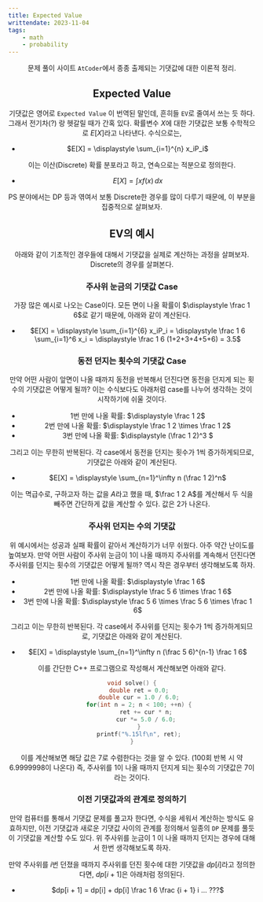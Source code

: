 ```yaml
---
title: Expected Value
writtendate: 2023-11-04
tags:
    - math
    - probability
---
```


<Header />

문제 풀이 사이트 `AtCoder`에서 종종 출제되는 기댓값에 대한 이론적 정리.

## Expected Value

기댓값은 영어로 `Expected Value` 이 번역된 말인데, 흔히들 `EV`로 줄여서 쓰는 듯 하다. 그래서 전기차(?) 랑 헷갈릴 때가 간혹 있다. 확률변수 $X$에 대한 기댓값은 보통 수학적으로 $E[X]$라고 나타낸다. 수식으로는,

- $E[X] = \displaystyle \sum_{i=1}^{n} x_iP_i$

이는 이산(Discrete) 확률 분포라고 하고, 연속으로는 적분으로 정의한다.

- $E[X] = \displaystyle \int xf(x)\,dx$

PS 분야에서는 DP 등과 엮여서 보통 Discrete한 경우를 많이 다루기 때문에, 이 부분을 집중적으로 살펴보자.

## EV의 예시

아래와 같이 기초적인 경우들에 대해서 기댓값을 실제로 계산하는 과정을 살펴보자. Discrete의 경우를 살펴본다.

### 주사위 눈금의 기댓값 Case

가장 많은 예시로 나오는 Case이다. 모든 면이 나올 확률이 $\displaystyle \frac 1 6$로 같기 때문에, 아래와 같이 계산된다.

- $E[X] = \displaystyle \sum_{i=1}^{6} x_iP_i = \displaystyle \frac 1 6 \sum_{i=1}^6 x_i = \displaystyle \frac 1 6 (1+2+3+4+5+6) = 3.5$

### 동전 던지는 횟수의 기댓값 Case

만약 어떤 사람이 앞면이 나올 때까지 동전을 반복해서 던진다면 동전을 던지게 되는 횟수의 기댓값은 어떻게 될까? 이는 수식보다도 아래처럼 case를 나누어 생각하는 것이 시작하기에 쉬울 것이다.

- 1번 만에 나올 확률: $\displaystyle \frac 1 2$
- 2번 만에 나올 확률: $\displaystyle \frac 1 2 \times \frac 1 2$
- 3번 만에 나올 확률: $\displaystyle (\frac 1 2)^3 $

그리고 이는 무한히 반복된다. 각 case에서 동전을 던지는 횟수가 1씩 증가하게되므로, 기댓값은 아래와 같이 계산된다.

- $E[X] = \displaystyle \sum_{n=1}^\infty n (\frac 1 2)^n$

이는 멱급수로, 구하고자 하는 값을 $A$라고 했을 때, $\frac 1 2 A$를 계산해서 두 식을 빼주면 간단하게 값을 계산할 수 있다. 값은 $2$가 나온다.

### 주사위 던지는 수의 기댓값

위 예시에서는 성공과 실패 확률이 같아서 계산하기가 너무 쉬웠다. 아주 약간 난이도를 높여보자. 만약 어떤 사람이 주사위 눈금이 1이 나올 때까지 주사위를 계속해서 던진다면 주사위를 던지는 횟수의 기댓값은 어떻게 될까? 역시 작은 경우부터 생각해보도록 하자.

- 1번 만에 나올 확률: $\displaystyle \frac 1 6$
- 2번 만에 나올 확률: $\displaystyle \frac 5 6 \times \frac 1 6$
- 3번 만에 나올 확률: $\displaystyle \frac 5 6 \times \frac 5 6 \times \frac 1 6$

그리고 이는 무한히 반복된다. 각 case에서 주사위를 던지는 횟수가 1씩 증가하게되므로, 기댓값은 아래와 같이 계산된다.

- $E[X] = \displaystyle \sum_{n=1}^\infty n (\frac 5 6)^{n-1} \frac 1 6$

이를 간단한 C++ 프로그램으로 작성해서 계산해보면 아래와 같다.

```cpp
void solve() {
    double ret = 0.0;
    double cur = 1.0 / 6.0;
    for(int n = 2; n < 100; ++n) {
        ret += cur * n;
        cur *= 5.0 / 6.0;
    }
    printf("%.15lf\n", ret);
}
```

이를 계산해보면 해당 값은 $7$로 수렴한다는 것을 알 수 있다. (100회 반복 시 약 $6.9999998$이 나온다) 즉, 주사위를 1이 나올 때까지 던지게 되는 횟수의 기댓값은 $7$이라는 것이다.

### 이전 기댓값과의 관계로 정의하기

만약 컴퓨터를 통해서 기댓값 문제를 풀고자 한다면, 수식을 세워서 계산하는 방식도 유효하지만, 이전 기댓값과 새로운 기댓값 사이의 관계를 정의해서 일종의 `DP` 문제를 풀듯이 기댓값을 계산할 수도 있다. 위 주사위를 눈금이 $1$ 이 나올 때까지 던지는 경우에 대해서 한번 생각해보도록 하자.

만약 주사위를 $i$번 던졌을 때까지 주사위를 던진 횟수에 대한 기댓값을 $dp[i]$라고 정의한다면, $dp[i+1]$은 아래처럼 정의된다.

- $dp[i + 1] = dp[i] + dp[i] \frac 1 6 \frac {i + 1} i ... ???$

<TagList />
<Comment />
